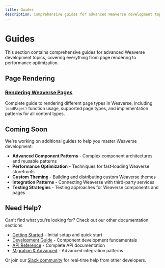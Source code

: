 ```yaml
---
title: Guides
description: Comprehensive guides for advanced Weaverse development topics and implementation patterns.
---
```


# Guides

This section contains comprehensive guides for advanced Weaverse development topics, covering everything from page rendering to performance optimization.

## Page Rendering

### [Rendering Weaverse Pages](/guides/rendering-page)
Complete guide to rendering different page types in Weaverse, including `loadPage()` function usage, supported page types, and implementation patterns for all content types.

## Coming Soon

We're working on additional guides to help you master Weaverse development:

- **Advanced Component Patterns** - Complex component architectures and reusable patterns
- **Performance Optimization** - Techniques for fast-loading Weaverse storefronts  
- **Custom Theming** - Building and distributing custom Weaverse themes
- **Integration Patterns** - Connecting Weaverse with third-party services
- **Testing Strategies** - Testing approaches for Weaverse components and pages

## Need Help?

Can't find what you're looking for? Check out our other documentation sections:

- [Getting Started](getting-started) - Initial setup and quick start
- [Development Guide](/development-guide/index) - Component development fundamentals  
- [API Reference](/api-reference/introduction) - Complete API documentation
- [Migration & Advanced](/migration-advanced) - Advanced integration patterns

Or join our [Slack community](https://wvse.cc/weaverse-slack) for real-time help from other developers.